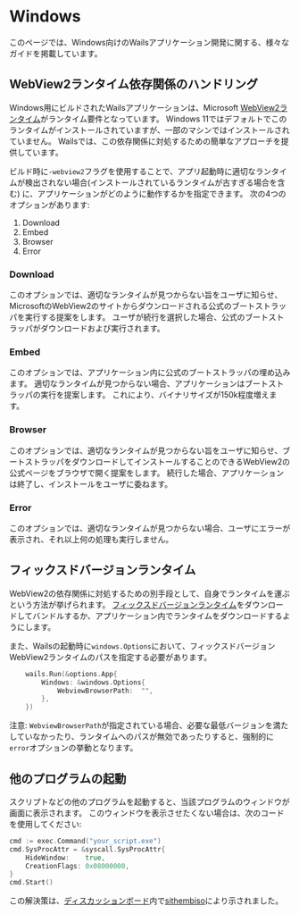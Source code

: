 # Windows

このページでは、Windows向けのWailsアプリケーション開発に関する、様々なガイドを掲載しています。

## WebView2ランタイム依存関係のハンドリング

Windows用にビルドされたWailsアプリケーションは、Microsoft [WebView2ランタイム](https://developer.microsoft.com/en-us/microsoft-edge/webview2/)がランタイム要件となっています。 Windows 11ではデフォルトでこのランタイムがインストールされていますが、一部のマシンではインストールされていません。 Wailsでは、この依存関係に対処するための簡単なアプローチを提供しています。

ビルド時に`-webview2`フラグを使用することで、アプリ起動時に適切なランタイムが検出されない場合(インストールされているランタイムが古すぎる場合を含む) に、アプリケーションがどのように動作するかを指定できます。 次の4つのオプションがあります:

1. Download
2. Embed
3. Browser
4. Error

### Download

このオプションでは、適切なランタイムが見つからない旨をユーザに知らせ、MicrosoftのWebView2のサイトからダウンロードされる公式のブートストラッパを実行する提案をします。 ユーザが続行を選択した場合、公式のブートストラッパがダウンロードおよび実行されます。

### Embed

このオプションでは、アプリケーション内に公式のブートストラッパの埋め込みます。 適切なランタイムが見つからない場合、アプリケーションはブートストラッパの実行を提案します。 これにより、バイナリサイズが150k程度増えます。

### Browser

このオプションでは、適切なランタイムが見つからない旨をユーザに知らせ、ブートストラッパをダウンロードしてインストールすることのできるWebView2の公式ページをブラウザで開く提案をします。 続行した場合、アプリケーションは終了し、インストールをユーザに委ねます。

### Error

このオプションでは、適切なランタイムが見つからない場合、ユーザにエラーが表示され、それ以上何の処理も実行しません。

## フィックスドバージョンランタイム

WebView2の依存関係に対処するための別手段として、自身でランタイムを運ぶという方法が挙げられます。 [フィックスドバージョンランタイム](https://developer.microsoft.com/microsoft-edge/webview2/#download-section)をダウンロードしてバンドルするか、アプリケーション内でランタイムをダウンロードするようにします。

また、Wailsの起動時に`windows.Options`において、フィックスドバージョンWebView2ランタイムのパスを指定する必要があります。

```go
    wails.Run(&options.App{
        Windows: &windows.Options{
            WebviewBrowserPath:  "",
        },
    })
```

注意: `WebviewBrowserPath`が指定されている場合、必要な最低バージョンを満たしていなかったり、ランタイムへのパスが無効であったりすると、強制的に`error`オプションの挙動となります。

## 他のプログラムの起動

スクリプトなどの他のプログラムを起動すると、当該プログラムのウィンドウが画面に表示されます。 このウィンドウを表示させたくない場合は、次のコードを使用してください:

```go
cmd := exec.Command("your_script.exe")
cmd.SysProcAttr = &syscall.SysProcAttr{
    HideWindow:    true,
    CreationFlags: 0x08000000,
}
cmd.Start()
```

この解決策は、[ディスカッションボード](https://github.com/milselarch/wails/discussions/1734#discussioncomment-3386172)内で[sithembiso](https://github.com/sithembiso)により示されました。
